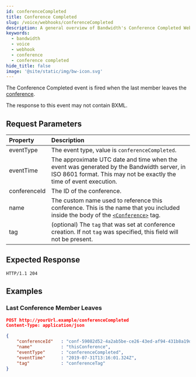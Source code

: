 ---
id: conferenceCompleted
title: Conference Completed
slug: /voice/webhooks/conferenceCompleted
description: A general overview of Bandwidth's Conference Completed Webhook
keywords:
  - bandwidth
  - voice
  - webhook
  - conference
  - conference completed
hide_title: false
image: '@site/static/img/bw-icon.svg'
---


The Conference Completed event is fired when the last member leaves the [conference](/docs/voice/bxml/conference).

The response to this event may not contain BXML.

## Request Parameters

| Property         | Description |
|:-----------------|:------------|
| eventType        | The event type, value is `conferenceCompleted`. |
| eventTime        | The approximate UTC date and time when the event was generated by the Bandwidth server, in ISO 8601 format. This may not be exactly the time of event execution. |
| conferenceId     | The ID of the conference. |
| name             | The custom name used to reference this conference. This is the name that you included inside the body of the [`<Conference>`](/docs/voice/bxml/conference) tag. |
| tag              | (optional) The `tag` that was set at conference creation. If not `tag` was specified, this field will not be present. |

## Expected Response

```http
HTTP/1.1 204
```

## Examples

### Last Conference Member Leaves

```json
POST http://yourUrl.example/conferenceCompleted
Content-Type: application/json

{
    "conferenceId"   : "conf-59082d52-4a2ab5be-ce26-43ed-af94-431b8a19d4e3",
    "name"           : "thisConference",
    "eventType"      : "conferenceCompleted",
    "eventTime"      : "2019-07-31T13:16:01.324Z",
    "tag"            : "conferenceTag"
}
```
